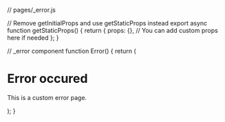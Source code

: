 // pages/_error.js

// Remove getInitialProps and use getStaticProps instead
export async function getStaticProps() {
  return {
    props: {}, // You can add custom props here if needed
  };
}

// _error component
function Error() {
  return (
    <div>
      <h1>Error occured</h1>
      <p>This is a custom error page.</p>
    </div>
  );
}

